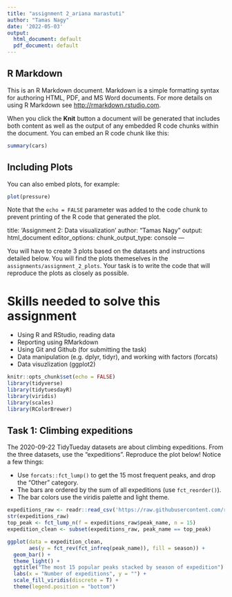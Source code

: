 ```yaml
---
title: "assignment 2_ariana marastuti"
author: "Tamas Nagy"
date: '2022-05-03'
output:
  html_document: default
  pdf_document: default
---
```




## R Markdown

This is an R Markdown document. Markdown is a simple formatting syntax for authoring HTML, PDF, and MS Word documents. For more details on using R Markdown see <http://rmarkdown.rstudio.com>.

When you click the **Knit** button a document will be generated that includes both content as well as the output of any embedded R code chunks within the document. You can embed an R code chunk like this:

```r
summary(cars)
```

## Including Plots

You can also embed plots, for example:

```r
plot(pressure)
```

Note that the `echo = FALSE` parameter was added to the code chunk to prevent printing of the R code that generated the plot.


title: 'Assignment 2: Data visualization'
author: "Tamas Nagy"
output: html_document
editor_options: 
  chunk_output_type: console
---

  You will have to create 3 plots based on the datasets and instructions detailed below. You will find the plots themeselves in the `assignments/assignment_2_plots`. Your task is to write the code that will reproduce the plots as closely as possible.

# Skills needed to solve this assignment

-   Using R and RStudio, reading data
-   Reporting using RMarkdown
-   Using Git and Github (for submitting the task)
-   Data manipulation (e.g. dplyr, tidyr), and working with factors (forcats)
-   Data visuzlization (ggplot2)

```r
knitr::opts_chunk$set(echo = FALSE)
library(tidyverse)
library(tidytuesdayR)
library(viridis)
library(scales)
library(RColorBrewer)
```

## Task 1: Climbing expeditions

The 2020-09-22 TidyTueday datasets are about climbing expeditions. From the three datasets, use the "expeditions". Reproduce the plot below! Notice a few things:

  -   Use `forcats::fct_lump()` to get the 15 most frequent peaks, and drop the "Other" category.
-   The bars are ordered by the sum of all expeditions (use `fct_reorder()`).
-   The bar colors use the viridis palette and light theme.

```r
expeditions_raw <- readr::read_csv('https://raw.githubusercontent.com/rfordatascience/tidytuesday/master/data/2020/2020-09-22/expeditions.csv')
str(expeditions_raw)
top_peak <- fct_lump_n(f = expeditions_raw$peak_name, n = 15)
expedition_clean <- subset(expeditions_raw, peak_name == top_peak)

ggplot(data = expedition_clean, 
       aes(y = fct_rev(fct_infreq(peak_name)), fill = season)) + 
  geom_bar() + 
  theme_light() +
  ggtitle("The most 15 popular peaks stacked by season of expedition") +
  labs(x = "Number of expeditions", y = "") +
  scale_fill_viridis(discrete = T) +
  theme(legend.position = "bottom")
```


